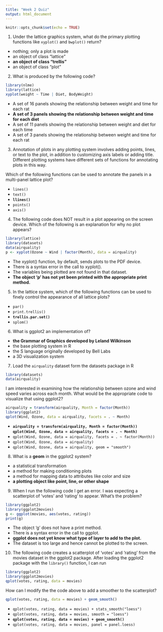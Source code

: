 ```yaml
---
title: "Week 2 Quiz"
output: html_document
---
```


```r
knitr::opts_chunk$set(echo = TRUE)
```

1. Under the lattice graphics system, what do the primary plotting functions like `xyplot()` and `bwplot()` return?
  - nothing; only a plot is made
  - an object of class "lattice"
  - **an object of class "trellis"**
  - an object of class "plot"

2. What is produced by the following code?
```r
library(nlme)
library(lattice)
xyplot(weight ~ Time | Diet, BodyWeight)
```

  - A set of 16 panels showing the relationship between weight and time for each rat
  - **A set of 3 panels showing the relationship between weight and time for each diet**
  - A set of 11 panels showing the relationship between weight and diet for each time
  - A set of 3 panels showing the relationship between weight and time for each rat

3. Annotation of plots in any plotting system involves adding points, lines, or text to the plot,
in addition to customizing axis labels or adding title. Different plotting systems have different
sets of functions for annotating plots in this way.

  Which of the following functions can be used to annotate the panels in a multi-panel lattice plot?
  
  - `lines()`
  - `text()`
  - **`llines()`**
  - `points()`
  - `axis()`

4. The following code does NOT result in a plot appearing on the screen device. 
  Which of the following is an explanation for why no plot appears?
```r
library(lattice)
library(datasets)
data(airquality)
p <- xyplot(Ozone ~ Wind | factor(Month), data = airquality)
```

  - The xyplot() function, by default, sends plots to the PDF device.
  - There is a syntax error in the call to xyplot().
  - The variables being plotted are not found in that dataset.
  - **The object 'p' has not yet been printed with the appropriate print method.**

5. In the lattice system, which of the following functions can be used to finely control the appearance of all lattice plots?

  - `par()`
  - `print.trellis()`
  - **`trellis.par.set()`**
  - `splom()`

6. What is ggplot2 an implementation of?
  - **the Grammar of Graphics developed by Leland Wilkinson**
  - the base plotting system in R
  - the S language originally developed by Bell Labs
  - a 3D visualization system

7. Load the `airquality` dataset form the datasets package in R
```r
library(datasets)
data(airquality)
```
  I am interested in examining how the relationship between ozone and wind speed varies across each month. What would be the appropriate code to visualize that using ggplot2?
```r
airquality = transform(airquality, Month = factor(Month))
library(ggplot2)
qplot(Wind, Ozone, data = airquality, facets = . ~ Month)
```

  - **`airquality = transform(airquality, Month = factor(Month))`**  
    **`qplot(Wind, Ozone, data = airquality, facets = . ~ Month)`**  
  - `qplot(Wind, Ozone, data = airquality, facets = . ~ factor(Month))`
  - `qplot(Wind, Ozone, data = airquality)`
  - `qplot(Wind, Ozone, data = airquality, geom = "smooth")`

8. What is a **geom** in the ggplot2 system?
  - a statistical transformation
  - a method for making conditioning plots
  - a method for mapping data to attributes like color and size
  - **a plotting object like point, line, or other shape**

9. When I run the following code I get an error. I was expecting a scatterplot of 'votes' and 'rating' to appear. What's the problem?
```r
library(ggplot2)
library(ggplot2movies)
g <- ggplot(movies, aes(votes, rating))
print(g)
```

  - The object 'g' does not have a print method.
  - There is a syntax error in the call to ggplot.
  - **ggplot does not yet know what type of layer to add to the plot.**
  - The dataset is too large and hence cannot be plotted to the screen.

10. The following code creates a scatterplot of 'votes' and 'rating' from the movies dataset in the ggplot2 package. After loading the ggplot2 package with the `library()` function, I can run
```r
library(ggplot2)
library(ggplot2movies)
qplot(votes, rating, data = movies)
```

  How can I modify the the code above to add a smoother to the scatterplot?
```r
qplot(votes, rating, data = movies) + geom_smooth()
```

  - `qplot(votes, rating, data = movies) + stats_smooth("loess")`
  - `qplot(votes, rating, data = movies, smooth = "loess")`
  - **`qplot(votes, rating, data = movies) + geom_smooth()`**
  - `qplot(votes, rating, data = movies, panel = panel.loess)`
